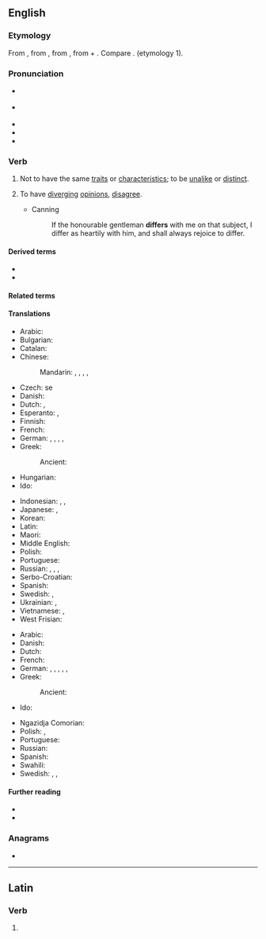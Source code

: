 ==English==

===Etymology===
{{PIE root|en|bʰer}}
From {{inh|en|enm|differren}}, from {{der|en|fro|differer}}, from {{der|en|la|differō||carry apart, put off, defer; differ}}, from {{m|la|dis-||apart}} + {{m|la|ferō||carry, bear}}. Compare {{cog|grc|διαφέρω}}. {{doublet|en|defer}} (etymology 1).

===Pronunciation===
* {{a|RP}} {{IPA|en|/ˈdɪfə/}}
* {{a|GA}} {{IPA|en|/ˈdɪfɚ/}}
* {{audio|en|En-us-differ.ogg|Audio (GA)}}
* {{rhymes|en|ɪfə(r)}}
* {{hyphenation|en|dif|fer}}

===Verb===
{{en-verb}}

# {{lb|en|intransitive}} Not to have the same [[trait]]s or [[characteristic]]s; to be [[unalike]] or [[distinct]].
#: {{synonyms|en|Thesaurus:differ}}
#: {{ux|en|These shoes only '''differ''' from those ones in having slightly longer laces.}}
# {{lb|en|intransitive|people, groups, etc.}} To have [[diverge|diverging]] [[opinion]]s, [[disagree]].
#* Canning
#*: If the honourable gentleman '''differs''' with me on that subject, I differ as heartily with him, and shall always rejoice to differ.

====Derived terms====
* {{l|en|agree to differ}}
* {{l|en|beg to differ}}

====Related terms====
{{col3|en|difference|different|differential|differentiate|differentiation|differently|indifference|indifferent|indifferently}}

====Translations====
{{trans-top|not to have the same characteristics}}
* Arabic: {{t|ar|اِخْتَلَفَ}}
* Bulgarian: {{t+|bg|различавам|tr=različávam se|alt=различавам се}}
* Catalan: {{t+|ca|diferir}}
* Chinese:
*: Mandarin: {{t+|cmn|不同|tr=bùtóng|sc=Hani}}, {{t+|cmn|差別|sc=Hani}}, {{t+|cmn|差别|tr=chābié|sc=Hani}}, {{t+|cmn|不一樣|sc=Hani}}, {{t+|cmn|不一样|tr=bù yīyàng|sc=Hani}}
* Czech: {{t|cs|lišit}} se
* Danish:{{t+|da|forskellig|alt=være forskellig(e)}}
* Dutch: {{t+|nl|verschillen}}, {{t+|nl|afwijken}}
* Esperanto: {{t|eo|malsimili}}, {{t|eo|diferenci}}
* Finnish: {{t+|fi|erota}}
* French: {{t+|fr|différer}}
* German: {{t+|de|unterscheiden|alt=sich unterscheiden}}, {{t+|de|abweichen}}, {{t+|de|differieren}}, {{t|de|verschieden sein}}, {{t|de|nicht übereinstimmen}}
* Greek: {{t+|el|διαφέρω}}
*: Ancient: {{t|grc|διαφέρω}}
* Hungarian: {{t+|hu|különbözik}}
* Ido: {{t+|io|diferar}}
{{trans-mid}}
* Indonesian: {{t+|id|beda}}, {{t+|id|beda|alt=berbeda}}, {{t+|id|lain|alt=berlainan}}
* Japanese: {{t+|ja|異なる|tr=ことなる, kotonaru|sc=Jpan}}, {{t+|ja|違う|tr=ちがう, chigau|sc=Jpan}}
* Korean: {{t+|ko|다르다}}
* Latin: {{t+|la|differō}}
* Maori: {{t|mi|horo}}
* Middle English: {{t|enm|differren}}
* Polish: {{t+|pl|różnić się}}
* Portuguese: {{t+|pt|diferir}}
* Russian: {{t+|ru|отлича́ться|impf}}, {{t+|ru|отличи́ться|pf}}, {{t+|ru|различа́ться|impf}}, {{t+|ru|различи́ться|pf}}
* Serbo-Croatian: {{t+|sh|razlikovati se}}
* Spanish: {{t+|es|diferir}}
* Swedish: {{t+|sv|olik|alt=vara olik(a)}}, {{t+|sv|skilja sig åt}}
* Ukrainian: {{t|uk|відрізня́тися}}, {{t|uk|різни́тися}}
* Vietnamese: {{t+|vi|khác}}, {{t+|vi|giống|alt=không giống}}
* West Frisian: {{t|fy|ferskille}}
{{trans-bottom}}

{{trans-top|to have diverging opinions, disagree}}
* Arabic: {{t|ar|اِخْتَلَفَ}}
* Danish: {{t+|da|uenig|alt=være uenig(e)}}
* Dutch: {{t+|nl|verschillen}}
* French: {{t+|fr|différer}}
* German: {{t|de|unterschiedlicher Meinung sein}}, {{t|de|sich uneinig sein}}, {{t+|de|streiten}}, {{t|de|verschiedener Meinung sein}}, {{t|de|anderer Meinung sein}}, {{t+|de|uneinig|alt=uneinig werden}}
* Greek: {{t+|el|διαφέρω}}
*: Ancient: {{t|grc|διαφέρω}}
* Ido: {{t+|io|diferar}}
{{trans-mid}}
* Ngazidja Comorian: {{t|zdj|khitalifiana|alt=ukhitalifiana}}
* Polish: {{t|pl|[[nie]] [[zgadzać się]]}}, {{t|pl|[[mieć]] [[inne]] [[zdanie]]}}
* Portuguese: {{t+|pt|divergir}}
* Russian: {{t|ru|расходи́ться во мне́ниях}}
* Spanish: {{t+|es|diferir}}
* Swahili: {{t|sw|khitalifiana|alt=kukhitalifiana}}
* Swedish: {{t|sv|ha en avvikande uppfattning}}, {{t|sv|tycka annorlunda}}, {{t|sv|vara av en annan mening}}
{{trans-bottom}}

====Further reading====
* {{R:Century 1911}}
* {{R:Webster 1913}}

===Anagrams===
* {{anagrams|en|a=deffir|riffed}}

----

==Latin==

===Verb===
{{la-verb-form|differ}}

# {{inflection of|la|differō||2|s|pres|actv|impr}}